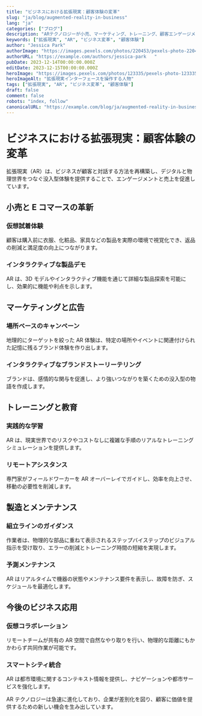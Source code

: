 ```yaml
---
title: "ビジネスにおける拡張現実：顧客体験の変革"
slug: "ja/blog/augmented-reality-in-business"
lang: "ja"
categories: ["ブログ"]
description: "ARテクノロジーが小売、マーケティング、トレーニング、顧客エンゲージメントをどのように変革しているかを探ります。デジタルと物理世界を融合した没入型体験を通じて、業界全体で革新が進んでいます。"
keywords: ["拡張現実", "AR", "ビジネス変革", "顧客体験"]
author: "Jessica Park"
authorImage: "https://images.pexels.com/photos/220453/pexels-photo-220453.jpeg?auto=compress&cs=tinysrgb&w=1260&h=750&dpr=1   "
authorURL: "https://example.com/authors/jessica-park   "
pubDate: 2023-12-14T00:00:00.000Z
editDate: 2023-12-15T00:00:00.000Z
heroImage: "https://images.pexels.com/photos/123335/pexels-photo-123335.jpeg?auto=compress&cs=tinysrgb&w=1260&h=750&dpr=1   "
heroImageAlt: "拡張現実インターフェースを操作する人物"
tags: ["拡張現実", "AR", "ビジネス変革", "顧客体験"]
draft: false
comment: false
robots: "index, follow"
canonicalURL: "https://example.com/blog/ja/augmented-reality-in-business   "
---
```


# ビジネスにおける拡張現実：顧客体験の変革

拡張現実（AR）は、ビジネスが顧客と対話する方法を再構築し、デジタルと物理世界をつなぐ没入型体験を提供することで、エンゲージメントと売上を促進しています。

## 小売と E コマースの革新

### 仮想試着体験

顧客は購入前に衣服、化粧品、家具などの製品を実際の環境で視覚化でき、返品の削減と満足度の向上につながります。

### インタラクティブな製品デモ

AR は、3D モデルやインタラクティブ機能を通じて詳細な製品探索を可能にし、効果的に機能や利点を示します。

## マーケティングと広告

### 場所ベースのキャンペーン

地理的にターゲットを絞った AR 体験は、特定の場所やイベントに関連付けられた記憶に残るブランド体験を作り出します。

### インタラクティブなブランドストーリーテリング

ブランドは、感情的な関与を促進し、より強いつながりを築くための没入型の物語を作成します。

## トレーニングと教育

### 実践的な学習

AR は、現実世界でのリスクやコストなしに複雑な手順のリアルなトレーニングシミュレーションを提供します。

### リモートアシスタンス

専門家がフィールドワーカーを AR オーバーレイでガイドし、効率を向上させ、移動の必要性を削減します。

## 製造とメンテナンス

### 組立ラインのガイダンス

作業者は、物理的な部品に重ねて表示されるステップバイステップのビジュアル指示を受け取り、エラーの削減とトレーニング時間の短縮を実現します。

### 予測メンテナンス

AR はリアルタイムで機器の状態やメンテナンス要件を表示し、故障を防ぎ、スケジュールを最適化します。

## 今後のビジネス応用

### 仮想コラボレーション

リモートチームが共有の AR 空間で自然なやり取りを行い、物理的な距離にもかかわらず共同作業が可能です。

### スマートシティ統合

AR は都市環境に関するコンテキスト情報を提供し、ナビゲーションや都市サービスを強化します。

AR テクノロジーは急速に進化しており、企業が差別化を図り、顧客に価値を提供するための新しい機会を生み出しています。
